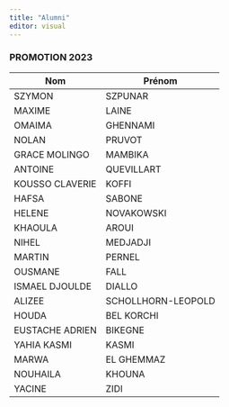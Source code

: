 ```yaml
---
title: "Alumni"
editor: visual
---
```


### PROMOTION 2023

| **Nom**          | **Prénom**         |
|------------------|--------------------|
| SZYMON           | SZPUNAR            |
| MAXIME           | LAINE              |
| OMAIMA           | GHENNAMI           |
| NOLAN            | PRUVOT             |
| GRACE MOLINGO    | MAMBIKA            |
| ANTOINE          | QUEVILLART         |
| KOUSSO CLAVERIE  | KOFFI              |
| HAFSA            | SABONE             |
| HELENE           | NOVAKOWSKI         |
| KHAOULA          | AROUI              |
| NIHEL            | MEDJADJI           |
| MARTIN           | PERNEL             |
| OUSMANE          | FALL               |
| ISMAEL DJOULDE   | DIALLO             |
| ALIZEE           | SCHOLLHORN-LEOPOLD |
| HOUDA            | BEL KORCHI         |
| EUSTACHE ADRIEN  | BIKEGNE            |
| YAHIA KASMI      | KASMI              |
| MARWA            | EL GHEMMAZ         |
| NOUHAILA         | KHOUNA             |
| YACINE           | ZIDI               |
